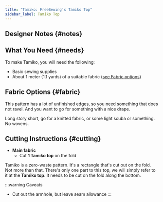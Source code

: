 ```yaml
---
title: "Tamiko: FreeSewing's Tamiko Top"
sidebar_label: Tamiko Top
---
```



<DocusaurusDoc>
  <DesignInfo design="tamiko" noDocsLink />
</DocusaurusDoc>

## Designer Notes {#notes}

<Notes />

## What You Need {#needs}

To make Tamiko, you will need the following:

- Basic sewing supplies
- About 1 meter (1.1 yards) of a suitable fabric ([see Fabric
  options](#fabric))

## Fabric Options {#fabric}

This pattern has a lot of unfinished edges, so you need something that does not
ravel. And you want to go for something with a nice drape.

Long story short, go for a knitted fabric, or some light scuba or something. No
wovens.

## Cutting Instructions {#cutting}

- **Main fabric**
  - Cut **1 Tamiko top** on the fold

Tamiko is a zero-waste pattern. It's a rectangle that's cut out on the fold.
Not more than that. There's only one part to this top, we will simply refer to
it at the **Tamiko top**. It needs to be cut on the fold along the bottom.

:::warning Caveats

- Cut out the armhole, but leave seam allowance
  :::

